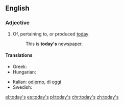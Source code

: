 ==English==

===Adjective===
{{en-adj|-|head=[[today]][['s]]}}

# Of, pertaining to, or produced [[today]]
#:This is '''today's''' newspaper.

====Translations====
{{trans-top}}
* Greek: {{t+|el|σημερινός|tr=simerinos|sc=Grek}}
* Hungarian: {{t+|hu|mai}}
{{trans-mid}}
* Italian: [[odierno]], di [[oggi]]
* Swedish: {{t+|sv|dag|alt=dagens}}
{{trans-bottom}}

[[el:today's]]
[[es:today's]]
[[pl:today's]]
[[chr:today's]]
[[zh:today's]]